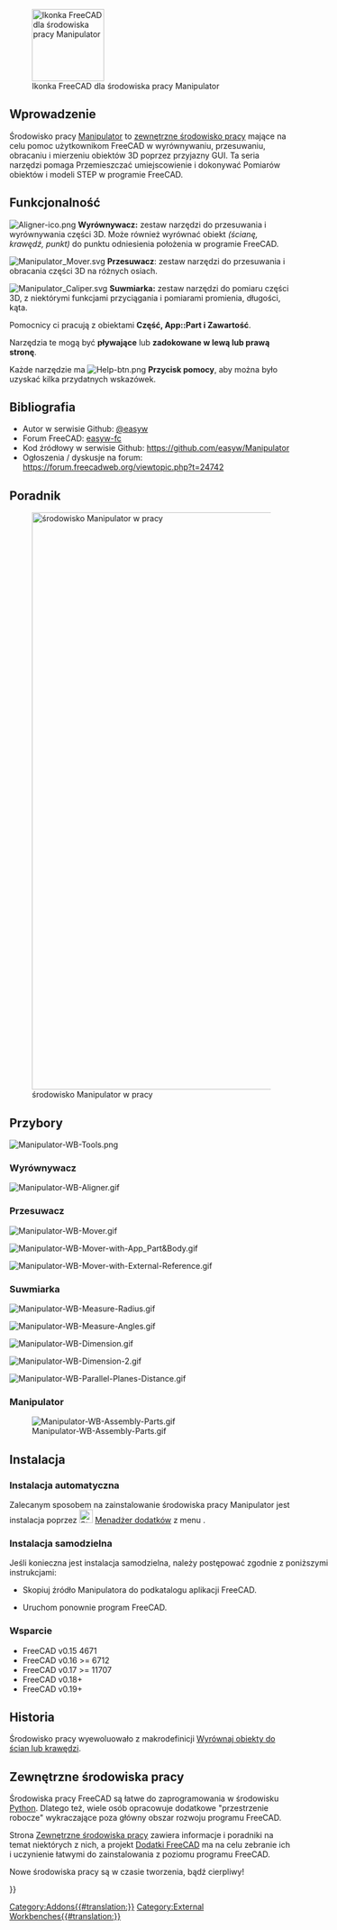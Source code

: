 <languages/>

[[Image:Manipulator_workbench_icon.svg|thumb|128px|Ikonka FreeCAD dla środowiska pracy Manipulator]]

<span id="Introduction"></span>
==Wprowadzenie==

{{TOCright}}

Środowisko pracy [[Manipulator_Workbench/pl|Manipulator]] to [[External_workbenches/pl|zewnętrzne środowisko pracy]] mające na celu pomoc użytkownikom FreeCAD w wyrównywaniu, przesuwaniu, obracaniu i mierzeniu obiektów 3D poprzez przyjazny GUI. Ta seria narzędzi pomaga Przemieszczać umiejscowienie i dokonywać Pomiarów obiektów i modeli STEP w programie FreeCAD.

<span id="Features"></span>
==Funkcjonalność==

[[File:Aligner-ico.png]] '''Wyrównywacz:''' zestaw narzędzi do przesuwania i wyrównywania części 3D. Może również wyrównać obiekt ''(ścianę, krawędź, punkt)'' do punktu odniesienia położenia w programie FreeCAD.

[[File:Manipulator_Mover.svg]] '''Przesuwacz''': zestaw narzędzi do przesuwania i obracania części 3D na różnych osiach.

[[File:Manipulator_Caliper.svg]] '''Suwmiarka:''' zestaw narzędzi do pomiaru części 3D, z niektórymi funkcjami przyciągania i pomiarami promienia, długości, kąta. 

Pomocnicy ci pracują z obiektami '''Część, App::Part i Zawartość'''.

Narzędzia te mogą być '''pływające''' lub '''zadokowane w lewą lub prawą stronę'''.

Każde narzędzie ma [[File:Help-btn.png]] '''Przycisk pomocy''', aby można było uzyskać kilka przydatnych wskazówek.

<span id="References"></span>
==Bibliografia==

<div class="mw-translate-fuzzy">
* Autor w serwisie Github: [https://github.com/easyw @easyw]
* Forum FreeCAD: [https://forum.freecadweb.org/memberlist.php?mode=viewprofile&u=6387 easyw-fc]
* Kod źródłowy w serwisie Github: https://github.com/easyw/Manipulator
* Ogłoszenia / dyskusje na forum: https://forum.freecadweb.org/viewtopic.php?t=24742
</div>

<span id="Tutorial"></span>
==Poradnik==

[[Image:Manipulator-WB-@Work.png|1024px|link=https://youtu.be/owGzsd1fyZc|alt=Manipulator-WB-@Work|środowisko Manipulator w pracy]]

{{Caption|Poradnik w serwisie YouTube [https://youtu.be/owGzsd1fyZc środowisko Manipulator w pracy]}}


<span id="Tools"></span>
==Przybory==

[[Image:Manipulator-WB-Tools.png]]
{{Caption|Powyżej: Okienko dialogowe środowiska pracy Manipulator. Bardziej szczegółowy opis znajduje się w pliku [https://github.com/easyw/Manipulator/blob/master/README.md README.md] w serwisie Github.}}


<span id="Aligner"></span>
===Wyrównywacz===
[[Image:Manipulator-WB-Aligner.gif]]
{{Caption|Wyrównywacz: zestaw narzędzi do przesuwania i wyrównywania części 3D. Może również wyrównać obiekt ''(ścianę, krawędź, punkt)'' do punktu odniesienia położenia w programie FreeCAD.}}

<span id="Mover"></span>
===Przesuwacz===
[[Image:Manipulator-WB-Mover.gif]]
{{Caption|Przesuwacz: zestaw narzędzi do przesuwania i obracania części 3D na różnych osiach.}}

[[Image:Manipulator-WB-Mover-with-App_Part&Body.gif]]
{{Caption|Przesuwacz: Wykorzystanie App:Part oraz Zawartości.}}

[[Image:Manipulator-WB-Mover-with-External-Reference.gif]]
{{Caption|Przesuwacz: z odniesieniem zewnętrznym.}}


<span id="Caliper"></span>
===Suwmiarka===
[[Image:Manipulator-WB-Measure-Radius.gif]]
{{Caption|Suwmiarka: pomiar promienia.}}

[[Image:Manipulator-WB-Measure-Angles.gif]]
{{Caption|Suwmiarka: pomiar kąta.}}

[[Image:Manipulator-WB-Dimension.gif]]
{{Caption|Suwmiarka: pomiar rozmiaru.}}

[[Image:Manipulator-WB-Dimension-2.gif]]
{{Caption|Suwmiarka: pomiar rozmiaru ''(kontynuacja)''.}}

[[Image:Manipulator-WB-Parallel-Planes-Distance.gif]]
{{Caption|Suwmiarka: odległość płaszczyzn równoległych.}}


<span id="Manipulator"></span>
===Manipulator===

[[Image:Manipulator-WB-Assembly-Parts.gif]]

<span id="Installation"></span>
==Instalacja==

<span id="Automatic_Installation"></span>
===Instalacja automatyczna===

Zalecanym sposobem na zainstalowanie środowiska pracy Manipulator jest instalacja poprzez [[Image:Std_AddonMgr.svg|24px|link=Std_AddonMgr/pl]] [[Std_AddonMgr/pl|Menadżer dodatków]] z menu {{MenuCommand|Przybory → Menadżer dodatków}}.

<div class="mw-collapsible mw-collapsed toccolours" style="width:600px">

<span id="Manual_Installation"></span>
===Instalacja samodzielna===

Jeśli konieczna jest instalacja samodzielna, należy postępować zgodnie z poniższymi instrukcjami: 

<div class="mw-collapsible-content">

* Skopiuj źródło Manipulatora do podkatalogu {{FileName|Mod}} aplikacji FreeCAD.

{{Code|code=
cd ~/.FreeCAD/Mod 
git clone https://github.com/easyw/Manipulator Manipulator
}}
* Uruchom ponownie program FreeCAD.
</div> <!-- END of collapsible div. do not remove! -->
</div> <!-- END of collapsible div. do not remove! -->

<span id="Supports"></span>
===Wsparcie===

* FreeCAD v0.15 4671  
* FreeCAD v0.16 >= 6712  
* FreeCAD v0.17 >= 11707
* FreeCAD v0.18+
* FreeCAD v0.19+

<span id="History"></span>
==Historia==

Środowisko pracy wyewoluowało z makrodefinicji [[Macro_Center_Align_Objects_with_Faces_or_Edges/pl|Wyrównaj obiekty do ścian lub krawędzi]].

<span id="External_workbenches"></span>
==Zewnętrzne środowiska pracy==

Środowiska pracy FreeCAD są łatwe do zaprogramowania w środowisku [[Python/pl|Python]]. Dlatego też, wiele osób opracowuje dodatkowe "przestrzenie robocze" wykraczające poza główny obszar rozwoju programu FreeCAD.

Strona [[External_workbenches/pl|Zewnętrzne środowiska pracy]] zawiera informacje i poradniki na temat niektórych z nich, a projekt [https://github.com/FreeCAD/FreeCAD-addons Dodatki FreeCAD] ma na celu zebranie ich i uczynienie łatwymi do zainstalowania z poziomu programu FreeCAD.

Nowe środowiska pracy są w czasie tworzenia, bądź cierpliwy!

{{Userdocnavi{{#translation:}}}}
[[Category:Addons{{#translation:}}]]
[[Category:External Workbenches{{#translation:}}]]
{{clear}}